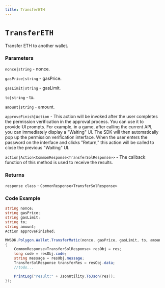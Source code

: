 ```yaml
---
title: TransferETH
---
```


# `TransferETH`

Transfer ETH to another wallet.
### Parameters
`nonce|string` - nonce.

`gasPrice|string` - gasPrice.

`gasLimit|string` - gasLimit.

`to|string` - to.

`amount|string` - amount.

`approveFinish|Action` - This action will be invoked after the user completes the permission verification in the approval process. You can use it to provide UI prompts. For example, in a game, after calling the current API, you can immediately display a "Waiting" UI. The SDK will then automatically pop up the permission verification interface. When the user enters the password on the interface and clicks "Return," this action will be called to close the previous "Waiting" UI.

`action|Action<CommonResponse<TransferSolResponse>>` - The callback function of this method is used to receive the results.

### Returns
`response class` - `CommonResponse<TransferSolResponse>`

### Code Example
```csharp
string nonce;
string gasPrice;
string gasLimit;
string to;
string amount;
Action approveFinished;

MWSDK.Polygon.Wallet.TransferMatic(nonce, gasPrice, gasLimit, to, amount, approveFinished, (res) =>
{
    CommonResponse<TransferSolResponse> resObj = res;
    long code = resObj.code;
    string message = resObj.message;
    TransferSolResponse transferRes = resObj.data;
    //todo...

    PrintLog("result:" + JsonUtility.ToJson(res));
});
```